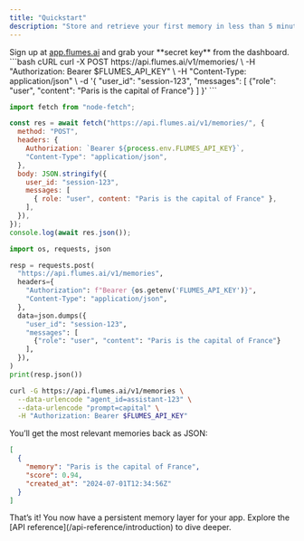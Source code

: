```yaml
---
title: "Quickstart"
description: "Store and retrieve your first memory in less than 5 minutes."
---
```


<Steps>
<Step title="Get an API key">
Sign up at <a href="https://app.flumes.ai" target="_blank">app.flumes.ai</a> and grab your **secret key** from the dashboard.
</Step>

<Step title="Save a memory">
<CodeGroup>
```bash cURL
curl -X POST https://api.flumes.ai/v1/memories/ \
  -H "Authorization: Bearer $FLUMES_API_KEY" \
  -H "Content-Type: application/json" \
  -d '{
    "user_id": "session-123",
    "messages": [
      {"role": "user", "content": "Paris is the capital of France"}
    ]
  }'
```

```javascript Node.js
import fetch from "node-fetch";

const res = await fetch("https://api.flumes.ai/v1/memories/", {
  method: "POST",
  headers: {
    Authorization: `Bearer ${process.env.FLUMES_API_KEY}`,
    "Content-Type": "application/json",
  },
  body: JSON.stringify({
    user_id: "session-123",
    messages: [
      { role: "user", content: "Paris is the capital of France" },
    ],
  }),
});
console.log(await res.json());
```

```python Python
import os, requests, json

resp = requests.post(
  "https://api.flumes.ai/v1/memories",
  headers={
    "Authorization": f"Bearer {os.getenv('FLUMES_API_KEY')}",
    "Content-Type": "application/json",
  },
  data=json.dumps({
    "user_id": "session-123",
    "messages": [
      {"role": "user", "content": "Paris is the capital of France"}
    ],
  }),
)
print(resp.json())
```
</CodeGroup>
</Step>

<Step title="Retrieve it later">

```bash
curl -G https://api.flumes.ai/v1/memories \
  --data-urlencode "agent_id=assistant-123" \
  --data-urlencode "prompt=capital" \
  -H "Authorization: Bearer $FLUMES_API_KEY"
```

You’ll get the most relevant memories back as JSON:

```json
[
  {
    "memory": "Paris is the capital of France",
    "score": 0.94,
    "created_at": "2024-07-01T12:34:56Z"
  }
]
```
</Step>
</Steps>

<Check>
That’s it! You now have a persistent memory layer for your app. Explore the [API reference](/api-reference/introduction) to dive deeper.
</Check>
